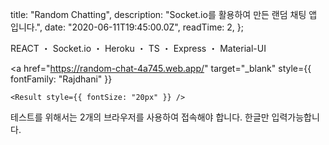 
  title: "Random Chatting",
  description: "Socket.io를 활용하여 만든 랜덤 채팅 앱 입니다.",
  date: "2020-06-11T19:45:00.0Z",
  readTime: 2,
};


<p style={{ textAlign: "center", fontFamily: "Rajdhani" }}>
  REACT ・ Socket.io ・ Heroku ・ TS ・ Express ・ Material-UI
</p>

<div
  style={{
    marginTop: "2.625rem",
    textAlign: "center",
    display: "flex",
    justifyContent: "center",
  }}
>
  <a
    href="https://github.com/o-henry/real-chat-socket"
    target="_blank"
    style={{ fontFamily: "Rajdhani" }}
  >
    <Github style={{ fontSize: "20px" }} />
  </a>

  <div style={{ width: "15px" }} />
  
  <a
    href="https://random-chat-4a745.web.app/"
    target="_blank"
    style={{ fontFamily: "Rajdhani" }}
  >
    <Result style={{ fontSize: "20px" }} />
  </a>
</div>

<div
  style={{
    paddingTop: "2rem",
    fontFamily: "seoulNamsanL",
    fontSize: "0.8rem",
    fontWeight: "200",
    textAlign: "center",
  }}
>
  테스트를 위해서는 2개의 브라우저를 사용하여 접속해야 합니다. 한글만
  입력가능합니다.
</div>
